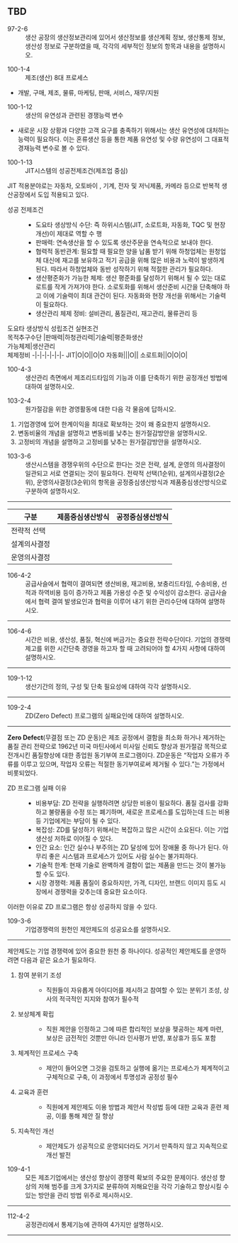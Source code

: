 ## TBD {#sec-tbd .unnumbered}

::: {.callout icon=false title="기출"}
97-2-6  
: 생산 공장의 생산정보관리에 있어서 생산정보를 생산계획 정보, 생산통제 정보, 생산성 정보로 구분하였을 때, 각각의 세부적인 정보의 항목과 내용을 설명하시오.
:::

::: {.callout title="기출"}
100-1-4
: 제조(생산) 8대 프로세스

- 개발, 구매, 제조, 물류, 마케팅, 판매, 서비스, 재무/지원
:::

::: {.callout title="기출"}
100-1-12
: 생산의 유연성과 관련된 경쟁능력 변수

- 새로운 시장 상황과 다양한 고객 요구를 충족하기 위해서는 생산 유연성에 대처하는 능력이 필요하다. 이는 혼류생산 등을 통한 제품 유연성 및 수량 유연성이 그 대표적 경재능력 변수로 볼 수 있다.
:::

::: {.callout icon=false title="기출"}
100-1-13
: JIT시스템의 성공전제조건(제조업 중심)

JIT 적용분야로는 자동차, 오토바이 , 기계, 전자 및 저닉제품, 카메라 등으로 반복적 생산공장에서 도입 적용되고 있다.

성공 전제조건
: - 도요타 생상방식 수단: 즉 하위시스템(JIT, 소로트화, 자동화, TQC 및 현장개선)이 제대로 역할 수 행
- 판매력: 연속생산을 할 수 있도록 생산주문을 연속적으로 보내야 한다.
- 협력적 동반관계: 필요할 때 필요한 양을 납품 받기 위해 하청업체는 원청업체 대신에 재고를 보유하고 적기 공급을 위해 많은 비용과 노력이 발생하게 된다. 따라서 하청업체와 동반 성작하기 위해 적절한 관리가 필요하다.
- 생산평준화가 가능한 체제: 생산 평준화를 달성하기 위해서 될 수 있는 대로 로트를 작게 가져가야 한다. 소로토화를 위해서 생산준비 시간을 단축해야 하고 이에 기술력이 최대 관건이 된다. 자동화와 현장 개선을 위해서는 기술력이 필요하다.
- 생산관리 체제 정비: 설비관리, 품질관리, 재고관리, 물류관리 등 

도요타 생상방식 성립조건
   실현조건<br>목적추구수단   |판매력|하청관리력|기술력|평준화생산<br>가능체제|생산관리<br>체제정비
-|-|-|-|-|-|-
JIT|O|O||O|O
자동화|||O||
소로트화||O|O|O|
:::

:::{.callout-tip icon=false title="기출"}
100-4-3
: 생산관리 측면에서 제조리드타임의 기능과 이를 단축하기 위한 공정개선 방법에 대하여 설명하시오.
:::

:::{.callout-tip icon=false title="기출"}
103-2-4
: 원가절감을 위한 경영활동에 대한 다음 각 물음에 답하시오. 

(1) 기업경영에 있어 한계이익을 최대로 확보하는 것이 왜 중요한지 설명하시오. 
(2) 변동비율의 개념을 설명하고 변동비를 낮추는 원가절감방안을 설명하시오. 
(3) 고정비의 개념을 설명하고 고정비를 낮추는 원가절감방안을 설명하시오.
:::

:::{.callout-tip icon=false title="기출"}
103-3-6
: 생산시스템을 경쟁우위의 수단으로 한다는 것은 전략, 설계, 운영의 의사결정이 일관되고 서로 연결되는 것이 필요하다. 전략적 선택(1순위), 설계의사결정(2순위), 운영의사결정(3순위)의 항목을 공정중심생산방식과 제품중심생산방식으로 구분하여 설명하시오.

----

구분|제품중심생산방식|공정중심생산방식
-|-|-
전략적 선택| |
설계의사결정| |
운영의사결정| |
:::

:::{.callout-tip icon=false title="기출"}
106-4-2
: 공급사슬에서 협력이 결여되면 생산비용, 재고비용, 보충리드타임, 수송비용, 선적과 하역비용 등이 증가하고 제품 가용성 수준 및 수익성이 감소한다. 공급사슬에서 협력 결여 발생요인과 협력을 이루어 내기 위한 관리수단에 대하여 설명하시오.

----

:::

:::{.callout-tip icon=false title="기출"}
106-4-6
: 시간은 비용, 생산성, 품질, 혁신에 버금가는 중요한 전략수단이다. 기업의 경쟁력 제고를 위한 시간단축 경영을 하고자 할 때 고려되어야 할 4가지 사항에 대하여 설명하시오.

----

:::

:::{.callout-tip icon=false title="기출"}
109-1-12
: 생산기간의 정의, 구성 및 단축 필요성에 대하여 각각 설명하시오.

----

:::

:::{.callout-tip icon=false title="기출"}
109-2-4
: ZD(Zero Defect) 프로그램의 실패요인에 대하여 설명하시오.

----

**Zero Defect**(무결점 또는 ZD 운동)은 제조 공정에서 결함을 최소화 하거나 제거하는 품질 관리 전략으로 1962년 미국 마틴사에서 미사일 신뢰도 향상과 원가절감 목적으로 전개시킨 품질향상에 대한 종업원 동기부여 프로그램이다. ZD운동은 "작업자 오류가 주류를 이루고 있으며, 작업자 오류는 적절한 동기부여로써 제거될 수 있다."는 가정에서 비롯되었다.

ZD 프로그램 실패 이유
: - 비용부담: ZD 전략을 실행하려면 상당한 비용이 필요하다. 품질 검사를 강화하고 불량품을 수정 또는 폐기하며, 새로운 프로세스를 도입하는데 드는 비용 등 기업에게는 부담이 될 수 있다.
- 복잡성: ZD를 달성하기 위해서는 복잡하고 많은 시간이 소요된다. 이는 기업 생산성 저하로 이어질 수 있다.
- 인간 요소: 인간 실수나 부주의는 ZD 달성에 있어 장애물 중 하나가 된다. 아무리 좋은 시스템과 프로세스가 있어도 사람 실수는 불가피하다.
- 기술적 한계: 현재 기술로 완벽하게 결함이 없는 제품을 만드는 것이 불가능할 수도 있다.
- 시장 경쟁력: 제품 품질이 중요하지만, 가격, 디자인, 브랜드 이미지 등도 시장에서 경쟁력을 갖추는데 중요한 요소이다. 

이러한 이유로 ZD 프로그램은 항상 성공하지 않을 수 있다.
:::

:::{.callout-tip icon=false title="기출"}
109-3-6
: 기업경쟁력의 원천인 제안제도의 성공요소를 설명하시오.

----

제안제도는 기업 경쟁력에 있어 중요한 원천 중 하나이다. 성공적인 제안제도를 운영하려면 다음과 같은 요소가 필요하다.

1. 참여 분위기 조성
: - 직원들이 자유롭게 아이디어를 제시하고 참여할 수 있는 분위기 조성, 상사의 적극적인 지지와 참여가 필수적

2. 보상체계 확립
: - 직원 제안을 인정하고 그에 따른 합리적인 보상을 젲공하는 체계 마련, 보상은 금전적인 것뿐만 아니라 인사평가 반영, 포상휴가 등도 포함

3. 체계적인 프로세스 구축
: - 제안이 들어오면 그것을 검토하고 실행에 옮기는 프로세스가 체계적이고 구체적으로 구축, 이 과정에서 투명성과 공정성 필수

4. 교육과 훈련
: - 직원에게 제안제도 이용 방법과 제안서 작성법 등에 대한 교육과 훈련 제공, 이를 통해 제안 질 향상

5. 지속적인 개선
: - 제안제도가 성공적으로 운영되더라도 거기서 만족하지 않고 지속적으로 개선 발전
:::

:::{.callout-tip icon=false title="기출"}
109-4-1
: 모든 제조기업에서는 생산성 향상이 경쟁력 확보의 주요한 문제이다. 생산성 향상의 저해 범주를 크게 3가지로 분류하여 저해요인을 각각 기술하고 향상시킬 수 있는 방안을 관리 방법 위주로 제시하시오.

----

:::

:::{.callout-tip icon=false title="기출"}
112-4-2
: 공정관리에서 통제기능에 관하여 4가지만 설명하시오.

----

:::
